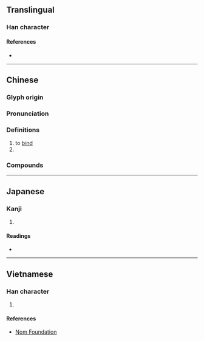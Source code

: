 {{also|揎}}
{{character info/new}}
==Translingual==

===Han character===
{{Han char|rn=64|rad=手|as=06|sn=9|four=58014|canj=QOMG|ids=⿰扌全}}

====References====
* {{Han ref|kx=0428.100|dkj=12000|dj=0776.230|hdz=31871.140|uh=62F4|ud=25332|bh=AC43|bd=44099}}

----

==Chinese==
{{zh-forms}}

===Glyph origin===
{{Han etym}}

===Pronunciation===
{{zh-pron
|m=shuān
|c=saan1,cyun4
|h=pfs=
|md=
|mn=ml:soan/qz,xm:sng/zz:suiⁿ
|mn_note=soan - literary; sng/suiⁿ - vernacular
|w=
|mc=y
|oc=y
|cat=v,n
}}

===Definitions===
{{zh-hanzi}}

# to [[bind]]
# {{zh-alt-form|*栓|[[bolt]]}}

===Compounds===
{{zh-der|收拴|拴住|螺拴|音拴|拴缚|拴束|拴馬樁|拴心|拴心留人|拴緊|拴起|拴綁|拴扣兒|拴縛|拴搐豔段|拴娃娃|打拴|牢拴}}

----

==Japanese==

===Kanji===
{{ja-kanji|grade=|rs=手06}}

# {{defn|lang=ja|sort=手06}}

====Readings====
* {{ja-readings|on=[[せん]] (sen)|kun=[[えらぶ]] (erabu)}}

----

==Vietnamese==

===Han character===
{{vi-hantu|thuyên|rs=手06}}

# {{defn|lang=vi|sort=手06}}

====References====
* [http://nomfoundation.org/common/nom_details.php?codepoint=62f4 Nom Foundation]